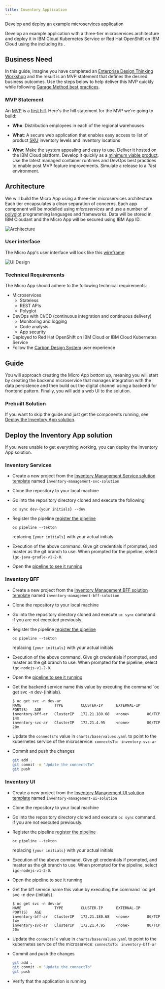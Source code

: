 ```yaml
---
title: Inventory Application
---
```



<PageDescription>

Develop and deploy an example microservices application

</PageDescription>

Develop an example application with a three-tier microservices architecture and deploy it in IBM Cloud Kubernetes Service or Red Hat OpenShift on IBM Cloud using the <Globals name="longName" /> <Globals name="env" /> including its <Globals name="templates" />.

## Business Need

In this guide, imagine you have completed an [Enterprise Design Thinking Workshop](https://www.ibm.com/garage/method/practices/think/enterprise-design-thinking/) and the result is an MVP statement that defines the desired business outcomes. Use the steps below to help deliver this MVP quickly while following [Garage Method best practices](https://www.ibm.com/garage/method/cloud/).

### MVP Statement

An [MVP](https://www.ibm.com/garage/method/practices/think/practice_minimum_viable_product/) is a [first hill](https://www.ibm.com/garage/method/practices/think/practice_hills/). Here's the hill statement for the MVP we're going to build:

- **Who**: Distribution employees in each of the regional warehouses

- **What**: A secure web application that enables easy access to list of product [SKU](https://en.wikipedia.org/wiki/Stock_keeping_unit) inventory levels and inventory locations

- **Wow**: Make the system appealing and easy to use. Deliver it hosted on the IBM Cloud platform. Develop it quickly as a [minimum viable product](https://www.ibm.com/garage/method/practices/think/practice_minimum_viable_product/). Use the latest managed container runtimes and DevOps best practices to enable post MVP feature improvements. Simulate a release to a  _Test_ environment.

## Architecture

We will build the Micro App using a three-tier microservices architecture. Each tier encapsulates a clean separation of concerns. Each app component will be modelled using _microservices_ and use a number of [polyglot](https://searchsoftwarequality.techtarget.com/definition/polyglot-programming) programming languages and frameworks. Data will be stored in IBM Cloudant and the Micro App will be secured using IBM App ID.

![Architecture](images/architecture.png)

### User interface

The Micro App's user interface will look like this [wireframe](https://www.ibm.com/garage/method/practices/think/practice_wireframes/):

![UI Design](/images/inventory-ui-design.png)

### Technical Requirements
The Micro App should adhere to the following technical requirements:

- Microservices
    - Stateless
    - REST APIs
    - Polyglot
- DevOps with CI/CD (continuous integration and continuous delivery)
    - Monitoring and logging
    - Code analysis
    - App security
- Deployed to Red Hat OpenShift on IBM Cloud or IBM Cloud Kubernetes Service
- Follow the [Carbon Design System](https://www.carbondesignsystem.com/) user experience

## Guide

You will approach creating the Micro App bottom up, meaning you will start by creating the backend microservice that manages integration with the data persistence and then build out the digital channel using a backend for frontend pattern. Finally, you will add a web UI to the solution.

### Prebuilt Solution

If you want to skip the guide and just get the components running, see [Deploy the Inventory App solution](#deploy-the-inventory-app-solution).


## Deploy the Inventory App solution

If you were unable to get everything working, you can deploy the Inventory App solution. 


### Inventory Services

- Create a new project from the [Inventory Management Service solution template](https://github.com/ibm-garage-cloud/inventory-management-svc-solution/generate)
named `inventory-management-svc-solution`

- Clone the repository to your local machine

- Go into the repository directory cloned and execute the following

    ```
    oc sync dev-{your initials} --dev
    ```

- Register the pipeline [register the pipeline](/developer-intermediate/deploy-app#register-the-app-in-a-devops-pipeline)

    ```
    oc pipeline --tekton
    ```

   replacing `{your initials}` with your actual initials

- Execution of the above command. Give git credentials if prompted, and master as the git branch to use. When prompted for the pipeline, select `igc-java-gradle-v1-2-0`.

- Open the [pipeline to see it running](/developer-intermediate/deploy-app#9.-view-your-application-pipeline)

### Inventory BFF

- Create a new project from the [Inventory Management BFF solution template](https://github.com/ibm-garage-cloud/inventory-management-bff-solution/generate)
named `inventory-management-bff-solution`

- Clone the repository to your local machine

- Go into the repository directory cloned and execute `oc sync` command. if you are not executed previously. 

- Register the pipeline [register the pipeline](/developer-intermediate/deploy-app#register-the-app-in-a-devops-pipeline)

    ```
    oc pipeline --tekton
    ```

   replacing `{your initials}` with your actual initials

- Execution of the above command. Give git credentials if prompted, and master as the git branch to use. When prompted for the pipeline, select `igc-nodejs-v1-2-0`.

- Open the [pipeline to see it running](/developer-intermediate/deploy-app#9.-view-your-application-pipeline)

- Get the backend service name this value by executing the command `oc get svc -n dev-{initials}.
    ```
    $ oc get svc -n dev-ar    
    NAME               TYPE        CLUSTER-IP      EXTERNAL-IP   PORT(S)   AGE
    inventory-bff-ar   ClusterIP   172.21.180.68   <none>        80/TCP    14m
    inventory-svc-ar   ClusterIP   172.21.4.95     <none>        80/TCP    20m
    ```

- Update the `connectsTo` value in `charts/base/values.yaml` to point to the kubernetes
service of the microservice: `connectsTo: inventory-svc-ar`


- Commit and push the changes
    ```bash
    git add .
    git commit -m "Update the connectsTo"
    git push
    ```

### Inventory UI

- Create a new project from the [Inventory Management UI solution template](https://github.com/ibm-garage-cloud/inventory-management-ui-solution/generate)
named `inventory-management-ui-solution`

- Clone the repository to your local machine

- Go into the repository directory cloned and execute `oc sync` command. if you are not executed previously. 

- Register the pipeline [register the pipeline](/developer-intermediate/deploy-app#register-the-app-in-a-devops-pipeline)

    ```
    oc pipeline --tekton
    ```

   replacing `{your initials}` with your actual initials

- Execution of the above command. Give git credentials if prompted, and master as the git branch to use. When prompted for the pipeline, select `igc-nodejs-v1-2-0`.

- Open the [pipeline to see it running](/developer-intermediate/deploy-app#9.-view-your-application-pipeline)

- Get the bff service name this value by executing the command `oc get svc -n dev-{initials}.
    ```
    $ oc get svc -n dev-ar    
    NAME               TYPE        CLUSTER-IP      EXTERNAL-IP   PORT(S)   AGE
    inventory-bff-ar   ClusterIP   172.21.180.68   <none>        80/TCP    14m
    inventory-svc-ar   ClusterIP   172.21.4.95     <none>        80/TCP    20m
    ```

- Update the `connectsTo` value in `charts/base/values.yaml` to point to the kubernetes
service of the microservice: `connectsTo: inventory-bff-ar`

- Commit and push the changes
    ```bash
    git add .
    git commit -m "Update the connectTo"
    git push
    ```

- Verify that the application is running


